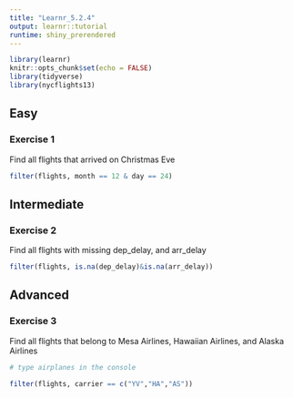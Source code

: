 ```yaml
---
title: "Learnr_5.2.4"
output: learnr::tutorial
runtime: shiny_prerendered
---
```


```r
library(learnr)
knitr::opts_chunk$set(echo = FALSE)
library(tidyverse)
library(nycflights13)
```


## Easy

### Exercise 1  

Find all flights that arrived on Christmas Eve  

```r
filter(flights, month == 12 & day == 24)
```


##  Intermediate

### Exercise 2

Find all flights with missing dep_delay, and arr_delay  

```r
filter(flights, is.na(dep_delay)&is.na(arr_delay))
```

## Advanced

### Exercise 3

Find all flights that belong to Mesa Airlines, Hawaiian Airlines, and Alaska Airlines

```r
# type airplanes in the console
```

```r
filter(flights, carrier == c("YV","HA","AS"))
```

